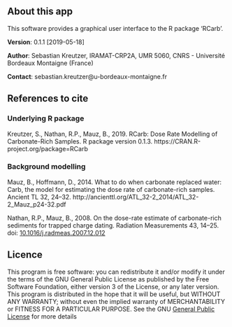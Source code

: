 ## About this app

This software provides a graphical user interface to the R package 'RCarb'.

**Version**: 0.1.1 [2019-05-18]

**Author**: Sebastian Kreutzer, IRAMAT-CRP2A, UMR 5060, CNRS - Université Bordeaux Montaigne (France)

**Contact**: sebastian.kreutzer@u-bordeaux-montaigne.fr

## References to cite

### Underlying R package

Kreutzer, S., Nathan, R.P., Mauz, B., 2019. RCarb: Dose Rate Modelling of Carbonate-Rich
Samples. R package version 0.1.3. https://CRAN.R-project.org/package=RCarb

### Background modelling

Mauz, B., Hoffmann, D., 2014. What to do when carbonate replaced water: Carb, the model for estimating the dose rate of carbonate-rich samples. Ancient TL 32, 24–32. http://ancienttl.org/ATL_32-2_2014/ATL_32-2_Mauz_p24-32.pdf

Nathan, R.P., Mauz, B., 2008. On the dose-rate estimate of carbonate-rich sediments for trapped charge dating. Radiation Measurements 43, 14–25. doi: [10.1016/j.radmeas.2007.12.012](https://dx.doi.org/10.1016/j.radmeas.2007.12.012)


## Licence

This program is free software: you can redistribute it and/or modify it 
under the terms of the GNU General Public License as published by the
Free Software Foundation, either version 3 of the License, or any later version.
This program is distributed in the hope that it will be useful, but WITHOUT ANY WARRANTY;
without even the implied warranty of MERCHANTABILITY or FITNESS FOR A PARTICULAR PURPOSE.
See the GNU [General Public License](https://www.gnu.org/licenses/gpl-3.0.en.html) for more details
